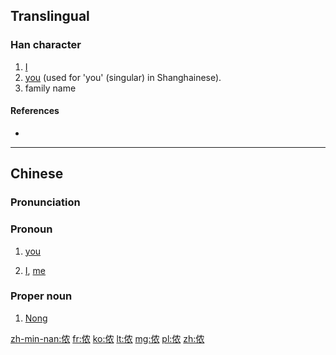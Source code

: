 {{also|儂}}
==Translingual==

===Han character===
{{Han char|rn=9|rad=人|as=06|sn=8|four=|canj=人竹月女 (OHBV)|ids=⿰[[亻]][[农]]}}

# [[I]]
# [[you]] (used for 'you' (singular) in Shanghainese).
# family name

====References====
* {{Han ref|kx=0102.291|hdz=10154.050|uh=4FAC|ud=20396}}

----

==Chinese==
{{zh-hanzi-box|[[侬]]|[[儂]]}}

===Pronunciation===
{{zh-pron
|m=nóng
|c=nung4
|mn=lâng
|w=1non
|cat=pron
}}

===Pronoun===
{{zh-pronoun}}

# {{context|Wu|vernacular|lang=zh|sort=non}} [[you]] {{gloss|2nd person singular pronoun}}
#: {{zh-usex|哪 能 侬 现在 上海言话 讲 了 介 好？|How come '''you''' speak so well Shanghainese?|SH|link=yes}}
# {{context|poetic|lang=zh|sort=nong2}} [[I]], [[me]] {{gloss|1st person singular pronoun}}

===Proper noun===
{{zh-proper noun}}

# {{surname|lang=zh}} [[Nong]]

[[zh-min-nan:侬]]
[[fr:侬]]
[[ko:侬]]
[[lt:侬]]
[[mg:侬]]
[[pl:侬]]
[[zh:侬]]